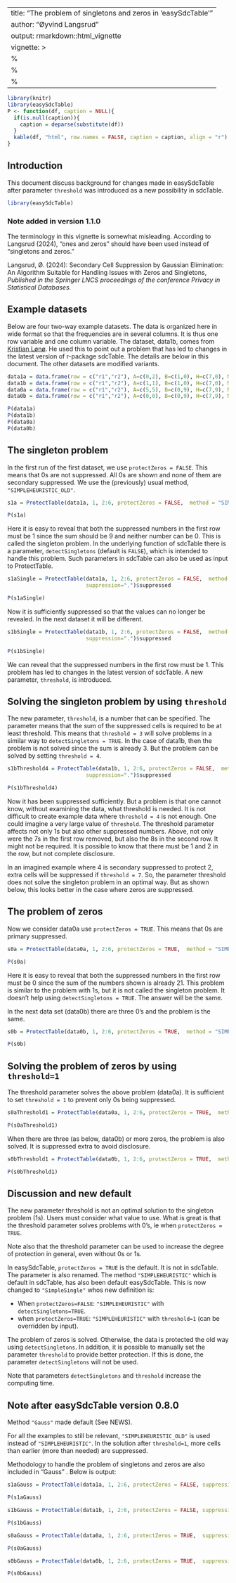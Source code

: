 
---
title: "The problem of singletons and zeros in 'easySdcTable'"
author: "Øyvind Langsrud"
output: rmarkdown::html_vignette
vignette: >
  %\VignetteIndexEntry{The problem of singletons and zeros}
  %\VignetteEngine{knitr::rmarkdown}
  %\VignetteEncoding{UTF-8}
---

```{r include = FALSE}
library(knitr)
library(easySdcTable)
P <- function(df, caption = NULL){
  if(is.null(caption)){
    caption = deparse(substitute(df))
  }
  kable(df, "html", row.names = FALSE, caption = caption, align = "r")
}
```



## Introduction
This document discuss background for changes made in easySdcTable after parameter `threshold` was introduced as a new possibility in sdcTable.


```{r comment=NA, tidy = TRUE, results = "hide", message = FALSE}
library(easySdcTable)
```


### Note added in version 1.1.0

The terminology in this vignette is somewhat misleading. According to Langsrud (2024), "ones and zeros" should have been used instead of "singletons and zeros."

Langsrud, Ø. (2024): 
Secondary Cell Suppression by Gaussian Elimination: An Algorithm Suitable for Handling Issues with Zeros and Singletons,
*Published in the Springer LNCS proceedings of the conference Privacy in Statistical Databases.*


## Example datasets

Below are four two-way example datasets. The data is organized here in wide format so that the frequencies are in several columns. It is thus one row variable and one column variable. The dataset, data1b, comes from [Kristian Lønø](https://github.com/krlono). He used this to point out a problem that has led to changes in the latest version of r-package sdcTable. The details are below in this document. The other datasets are modified variants.

```{r comment=NA, tidy = FALSE}
data1a = data.frame(row = c("r1","r2"), A=c(0,2), B=c(1,0), H=c(7,0), M=c(1,2), W=c(0,8))
data1b = data.frame(row = c("r1","r2"), A=c(1,1), B=c(1,0), H=c(7,0), M=c(1,2), W=c(0,8))
data0a = data.frame(row = c("r1","r2"), A=c(5,5), B=c(0,9), H=c(7,9), M=c(0,5), W=c(9,8))
data0b = data.frame(row = c("r1","r2"), A=c(0,0), B=c(0,9), H=c(7,9), M=c(0,2), W=c(9,8))
```
```{r comment=NA, echo=FALSE}
P(data1a)
P(data1b)
P(data0a)
P(data0b)
```
## The singleton problem

In the first run of the first dataset, we use `protectZeros = FALSE`. This means that 0s are not suppressed. All 0s are shown and none of them are secondary suppressed. We use the (previously) usual method, `"SIMPLEHEURISTIC_OLD"`.  

```{r comment=NA, tidy = TRUE, results = "hide", message = FALSE}
s1a = ProtectTable(data1a, 1, 2:6, protectZeros = FALSE,  method = "SIMPLEHEURISTIC_OLD", suppression=".")$suppressed
```
```{r comment=NA, echo=FALSE}
P(s1a)
```

Here it is easy to reveal that both the suppressed numbers in the first row must be 1 since the sum should be 9 and neither number can be 0. This is called the singleton problem. In the underlying function of sdcTable there is a parameter, `detectSingletons` (default is `FALSE`), which is intended to handle this problem. Such parameters in sdcTable can also be used as input to ProtectTable.

```{r comment=NA, tidy = TRUE, results = "hide", message = FALSE}
s1aSingle = ProtectTable(data1a, 1, 2:6, protectZeros = FALSE,  method = "SIMPLEHEURISTIC_OLD", detectSingletons=TRUE,
                         suppression=".")$suppressed
```
```{r comment=NA, echo=FALSE}
P(s1aSingle)
```

Now it is sufficiently suppressed so that the values can no longer be revealed. In the next dataset it will be different.

```{r comment=NA, tidy = TRUE, results = "hide", message = FALSE}
s1bSingle = ProtectTable(data1b, 1, 2:6, protectZeros = FALSE,  method = "SIMPLEHEURISTIC_OLD", detectSingletons=TRUE,
                         suppression=".")$suppressed
```
```{r comment=NA, echo=FALSE}
P(s1bSingle)
```

We can reveal that the suppressed numbers in the first row must be 1.
This problem has led to changes in the latest version of  sdcTable. A new parameter, `threshold`, is introduced.


## Solving the singleton problem by using `threshold`

The new parameter, `threshold`, is a number that can be specified. The parameter means that the sum of the suppressed cells is required to be at least threshold. This means that `threshold = 3` will solve problems in a similar way to `detectSingletons = TRUE`. In the case of data1b, then the problem is not solved since the sum is already 3. But the problem can be solved by setting `threshold = 4`.


```{r comment=NA, tidy = TRUE, results = "hide", message = FALSE}
s1bThreshold4 = ProtectTable(data1b, 1, 2:6, protectZeros = FALSE,  method = "SIMPLEHEURISTIC_OLD", threshold=4,
                         suppression=".")$suppressed
```
```{r comment=NA, echo=FALSE}
P(s1bThreshold4)
```

Now it has been suppressed sufficiently. But a problem is that one cannot know, without examining the data, what threshold is needed. It is not difficult to create example data where `threshold = 4` is not enough. One could imagine a very large value of `threshold`. The threshold parameter affects not only 1s but also other suppressed numbers. Above, not only were the 7s in the first row removed, but also the 8s in the second row. It might not be required.  It is possible to know that there must be 1 and 2 in the row, but not complete disclosure.

In an imagined example where 4 is secondary suppressed to protect 2, extra cells will be suppressed if `threshold = 7`.  So, the parameter threshold does not solve the singleton problem in an optimal way. But as shown below, this looks better in the case where zeros are suppressed.


## The problem of zeros

Now we consider data0a  use `protectZeros = TRUE`. This means that 0s are primary suppressed.

```{r comment=NA, tidy = TRUE, results = "hide", message = FALSE}
s0a = ProtectTable(data0a, 1, 2:6, protectZeros = TRUE,  method = "SIMPLEHEURISTIC_OLD", suppression=".")$suppressed
```
```{r comment=NA, echo=FALSE}
P(s0a)
```

Here it is easy to reveal that both the suppressed numbers in the first row must be 0 since the sum of the numbers shown is already 21. This problem is similar to the problem with 1s, but it is not called the singleton problem. It doesn't help using `detectSingletons = TRUE`. The answer will be the same.


In the next data set (data0b) there are three 0's and the problem is the same.


```{r comment=NA, tidy = TRUE, results = "hide", message = FALSE}
s0b = ProtectTable(data0b, 1, 2:6, protectZeros = TRUE,  method = "SIMPLEHEURISTIC_OLD", suppression=".")$suppressed
```
```{r comment=NA, echo=FALSE}
P(s0b)
```



## Solving the  problem of zeros by using `threshold=1`

The threshold parameter solves the above problem (data0a). It is sufficient to set `threshold = 1` to prevent only 0s being suppressed. 


```{r comment=NA, tidy = TRUE, results = "hide", message = FALSE}
s0aThreshold1 = ProtectTable(data0a, 1, 2:6, protectZeros = TRUE,  method = "SIMPLEHEURISTIC_OLD", threshold = 1, suppression=".")$suppressed
```
```{r comment=NA, echo=FALSE}
P(s0aThreshold1)
```

When there are three (as below, data0b) or more zeros, the problem is also solved. It is suppressed extra to avoid disclosure.

```{r comment=NA, tidy = TRUE, results = "hide", message = FALSE}
s0bThreshold1 = ProtectTable(data0b, 1, 2:6, protectZeros = TRUE,  method = "SIMPLEHEURISTIC_OLD", threshold = 1, suppression=".")$suppressed
```
```{r comment=NA, echo=FALSE}
P(s0bThreshold1)
```

## Discussion and new default

The new parameter threshold is not an optimal solution to the singleton problem (1s). Users must consider what value to use. What is great is that the threshold parameter solves problems with 0's, ie when `protectZeros = TRUE`.

Note also that the threshold parameter can be used to increase the degree of protection in general, even without 0s or 1s.


In easySdcTable, `protectZeros = TRUE` is the default. It is not in sdcTable. The parameter is also renamed.
The method `"SIMPLEHEURISTIC"` which is default in sdcTable, has also been default easySdcTable. This is now changed to `"SimpleSingle"` 
whos new definition is:

 *  When `protectZeros=FALSE`:  `"SIMPLEHEURISTIC"` with `detectSingletons=TRUE`.
 *  when `protectZeros=TRUE`: `"SIMPLEHEURISTIC"` with `threshold=1` (can be overridden by input).


The problem of zeros is solved. Otherwise, the data is protected the old way using `detectSingletons`. In addition, it is possible to manually set the parameter `threshold` to provide better protection. If this is done, the parameter `detectSingletons` will not be used.

Note that parameters `detectSingletons` and `threshold` increase the computing time.


## Note after easySdcTable version 0.8.0

Method `"Gauss"` made default (See NEWS).

For all the examples to still be relevant, `"SIMPLEHEURISTIC_OLD"` is used instead of `"SIMPLEHEURISTIC"`. 
In the solution after `threshold=1`, more cells than earlier (more than needed) are suppressed. 
 
Methodology to handle the problem of singletons and zeros are also included in "Gauss" . Below is output:

```{r comment=NA, tidy = TRUE, results = "hide", message = FALSE}
s1aGauss = ProtectTable(data1a, 1, 2:6, protectZeros = FALSE, suppression=".")$suppressed
```
```{r comment=NA, echo=FALSE}
P(s1aGauss)
```

```{r comment=NA, tidy = TRUE, results = "hide", message = FALSE}
s1bGauss = ProtectTable(data1b, 1, 2:6, protectZeros = FALSE, suppression=".")$suppressed
```
```{r comment=NA, echo=FALSE}
P(s1bGauss)
```

```{r comment=NA, tidy = TRUE, results = "hide", message = FALSE}
s0aGauss = ProtectTable(data0a, 1, 2:6, protectZeros = TRUE,  suppression=".")$suppressed
```
```{r comment=NA, echo=FALSE}
P(s0aGauss)
```

```{r comment=NA, tidy = TRUE, results = "hide", message = FALSE}
s0bGauss = ProtectTable(data0b, 1, 2:6, protectZeros = TRUE,  suppression=".")$suppressed
```
```{r comment=NA, echo=FALSE}
P(s0bGauss)
```

